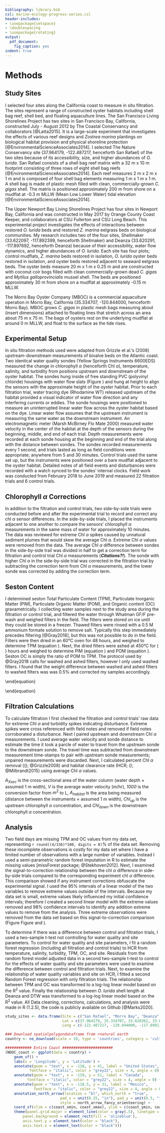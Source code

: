```yaml
---
bibliography: library.bib
csl: marine-ecology-progress-series.csl
header-includes: 
- \usepackage{setspace}
- \doublespacing
- \usepackage{rotating}
output:
  pdf_document:
    fig_caption: yes
indent: true
---
```


# Methods

## Study Sites
I selected four sites along the California coast to measure in situ filtration.
The sites represent a range of constructed oyster habitats including shell bag reef, shell bed, and floating aquaculture lines.
The San Francisco Living Shorelines Project has two sites in San Francisco Bay, California, constructed July - August 2012 by The Coastal Conservancy and collaborators [@Latta2015]. 
It is a large-scale experiment that investigates the effects of various reef designs and *Zostrea marina* plantings on biological habitat provision and physical shoreline protection [@EnvironmentalScienceAssociates2014]. 
I selected The Nature Conservancy site (37.964179, -122.487217, henceforth San Rafael) of the two sites because of its accessibility, size, and higher abundances of *O. lurida*. 
San Rafael consists of a shell bag reef matrix with a 32 m x 10 m footprint consisting of three rows of eight shell bag reefs [@EnvironmentalScienceAssociates2014]. 
Each reef measures 2 m x 2 m x 1 m  and is composed of four shell bag elements measuring 1 m x 1 m x 1 m. A shell bag is made of plastic mesh filled with clean, commercially-grown *C. gigas* shell. 
The matrix is positioned approximately 200 m from shore on a mudflat at -0.3 m MLLW (Mean Low Lower Water) tidal elevation [@EnvironmentalScienceAssociates2014]. 

The Upper Newport Bay Living Shorelines Project has four sites in Newport Bay, California and was constructed in May 2017 by Orange County Coast Keeper, and collaborators at CSU Fullerton and CSU Long Beach. 
This experimental project investigates the effects of interactions between restored *O. lurida* beds and restored *Z. marina* eelgrass beds on biological communities. 
My research includes two of the four sites, Shellmaker (33.622097, -117.892399, henceforth Shellmaker) and Deanza (33.620291, -117.897692, henceforth Deanza) because of their accessibility, water flow dynamics, and higher abundances of *O. lurida*. 
Each site has four plots; control mudflats, *Z. marina* beds restored in isolation, *O. lurida* oyster beds restored in isolation, and oyster beds restored adjacent to seaward eelgrass beds. 
The oyster beds measure 20 m x 1 m x 0.25 m and are constructed with coconut coir bogs filled with clean commercially-grown dead *C. gigas* and *Mytilus galloprovincialis* mussel shell. 
The beds are positioned approximately 30 m from shore on a mudflat at approximately -0.15 m MLLW.

The Morro Bay Oyster Company (MBOC) is a commercial aquaculture operation in Morro Bay, California (35.334707, -120.844000, henceforth Morro Bay). 
MBOC grows *C. gigas* in plastic mesh bags measuring about (insert dimensions) attached to floating lines that stretch across an area about 75 m x 75 m. 
The bags of oysters rest on the underlying mudflat at around 0 m MLLW, and float to the surface as the tide rises. 

## Experimental Setup
In situ filtration methods used were adapted from Grizzle et al.'s (2008) upstream-downstream measurements of bivalve beds on the Atlantic coast.
Two identical water quality sondes (Yellow Springs Instruments 6600EDS) measured the change in chlorophyll $\alpha$ (henceforth Chl $\alpha$), temperature, salinity, and turbidity from positions upstream and downstream of the oyster habitat. 
The sondes hung inside of free standing PVC (polyvinyl chloride) housings with water flow slats (Figure \ref{fig:fieldgear}) and hung at height to align the sensors with the approximate height of the oyster habitat. 
Prior to each filtration trial, water tracing dye (Rhodamine WT) released upstream of the habitat provided a visual indicator of water flow direction and any interfering currents or eddies.
The sonde housings were positioned to measure an uninterrupted linear water flow across the oyster habitat based on the dye.
Linear water flow assumes that the upstream instrument is measuring the same water as the downstream instrument.
An electromagnetic meter (Marsh McBirney Flo Mate 2000) measured water velocity in the center of the habitat at the depth of the sensors during the beginning, middle, and end of each trial. 
Depth measurements were recorded at each sonde housing at the beginning and end of the trial along with the distance between sondes.
The sondes recorded measurements every 1 second, and trials lasted as long as field conditions were appropriate; anywhere from 5 and 30 minutes. 
Control trials used the same set up, but the instruments were positioned over a bare mudflat adjacent to the oyster habitat.
Detailed notes of all field events and disturbances were recorded with a watch synced to the sondes' internal clocks.
Field work was conducted from February 2018 to June 2019 and measured 22 filtration trials and 6 control trials.

## Chlorophyll $\alpha$ Corrections
In addition to the filtration and control trials, two side-by-side trials were conducted before and after the experimental trial to record and correct any chl $\alpha$ sensor differences.
In the side-by-side trials, I placed the instruments adjacent to one another to compare the sensors' chlorophyll $\alpha$ measurements in the same mass of water for approximately 10 minutes.  
The data was reviewed for extreme Chl $\alpha$ spikes caused by unnatural sediment plumes that would skew the average Chl $\alpha$.
Extreme Chl $\alpha$ values were removed from the data.
The average Chl $\alpha$ difference between sondes in the side-by-side trail was divided in half to get a correction term for filtration and control trial Chl $\alpha$ measurements (***Citations?!***).
The sonde with higher Chl $\alpha$ in the side-by-side trial was corrected in the filtration trial by subtracting the correction term from Chl $\alpha$ measurements, and the lower sonde was corrected by adding the correction term.

\begin{figure}[h]
  \centering
  \includegraphics[width=0.5\textwidth]{Fieldwork instruments and gear copy.jpg}
  \caption{Two identical YSI 6600EDS water quality sondes were used to measure chlorophyll, temperature, salinity, and turbidity. The sondes were hung inside PVC housings to adjust the sensor depth in the water column. Water velocity measurements were taken with an Marsh McBirney Flo Mate 2000.}
  \label{fig:fieldgear}
\end{figure}

## Seston Content
I determined seston Total Particulate Content (TPM), Particulate Inorganic Matter (PIM), Particulate Organic Matter (POM), and Organic content (OC) gravametrically.
I collecting water samples next to the study area during the filtration or control trial, and filtered the water through Whatman GF/F pre-wash and weighed filters in the field.
The filters were stored on ice until they could be stored in a freezer. 
Thawed filters were rinsed with a 0.5 M ammonium formate solution to remove salt. 
Typically this step immediately precedes filtering [@Gray2018], but this was not possible to do in the field. 
Filters were then dried in an 60&deg;C oven for 48 hours, and weighed to determine TPM (equation \ref{Eq:TPM}). 
Next, the dried filters were ashed at 450&deg;C for \( \geq 4 \) hours and weighed to determine PIM (equation \ref{Eq:PIM}) and POM (equation \ref{Eq:POM}). Seston OC is simply the ratio of POM to TPM.
The protocol used by @Gray2018 calls for washed and ashed filters, however I only used washed filters. 
I found that the weight difference between washed and ashed filters to washed filters was was 0.5\% and corrected my samples accordingly.

\begin{equation}
\label{Eq:TPM}
TPM (mg/L)= \frac{[Filter Dry Weight (g) - Filter Pre Weight (g)] \times \frac{100 mg}{L}}{Water sample volume (mL) \times \frac{1 L}{1000 mL}} \
\end{equation}

\begin{equation}
\label{Eq:PIM}
PIM (mg/L)= \frac{[Filter Ash Weight (g) - Filter Pre Weight (g)] \times \frac{100 mg}{L}}{Water sample volume (ml)\times \frac{1 L}{1000 mL}} \
\end{equation}

\begin{equation}
\label{Eq:POM}
POM (mg/L) = TPM (mg/L) - PIM (mg/L)
\end{equation}

## Filtration Calculations
To calculate filtration I first checked the filtration and control trials' raw data for extreme Chl $\alpha$ and turbidity spikes indicating disturbance.
Extreme spikes were cross referenced with field notes and removed if field notes corroborated a disturbance. 
Next I paired upstream and downstream Chl $\alpha$ measurements. 
I used average water velocity and sonde distance to estimate the time it took a parcle of water to travel from the upstream sonde to the downstream sonde. 
The travel time was subtracted from downstream measurement time-stamps to pair with upstream sonde measurements; unpaired measurements were discarded. 
Next, I calculated percent Chl $\alpha$ removal (\(\autoref{Eq:PrctChl}\); @Grizzle2008) and habitat clearance rate (HCR; \(\autoref{Eq:Lhrm2}\); @Milbrandt2015) using average Chl $\alpha$ values. 

\begin{equation}
\label{Eq:PrctChl}
\% Chl\alpha Removal = \frac{Chl_{up} - Chl_{down}}{Chl_{up}} \times 100
\end{equation}

\begin{equation}
\label{Eq:Lhrm2}
HCR (Lhr^{-1}m^2) = \frac{A_{Xsec} \times V \times 1000}{A_{habitat}} \times \frac{Chl_{up} - Chl_{down}}{Chl_{up}}
\end{equation}

$A_{Xsec}$ is the cross-sectional area of the water column (water depth $\times$ assumed 1 m width), *V* is the average water velocity (m/hr), *1000* is the conversion factor from $m^2$ to L, $A_{habitat}$ is the area being measured (distance between the instruments $\times$ assumed 1 m width), $Chl_{up}$ is the upstream chlorophyll $\alpha$ concentration, and $Chl_{down}$ is the downstream chlorophyll $\alpha$ concentration.

## Analysis

Two field days are missing TPM and OC values from my data set, representing `r round((4/336)*100, digits = 0)`% of the data set. 
Removing these incomplete observations is costly for my data set where I have a limited number of observations with a large number of variables. 
Instead I used a semi-parametric random forest imputation in R to estimate the missing values [missForest package; @Stekhoven2012].
Next, I examined the signal-to-correction relationship between the chl $\alpha$ difference in side-by-side trials compared to the corresponding experiment chl $\alpha$ difference.
This comparison showed if any instrument corrections obfuscate the experimental signal.
I used the 95\% intervals of a linear model of the two variables to remove extreme values outside of the intervals.
Because my data set is small, extreme values likely influenced my initial confidence intervals; therefore I created a second linear model with the extreme values removed and 98\% confidence intervals to identify any addition extreme values to remove from the analysis. 
Three extreme observations were removed from the data set based on this signal-to-correction comparison (Figure Figure \ref{Corr_to_signal_95CI_graph} and \ref{Corr_to_signal_98CI_graph}).

To determine if there was a difference between control and filtration trials, I used a two-sample t-test not controlling for water quality and site parameters.
To control for water quality and site parameters, I fit a random forest regression (including all filtration and control trials) to HCR from temperature, salinity, turbidity, TPM, OC, and site.
Residuals from the random forest model adjusted data in a second two-sample t-test to control for the effects of water quality and site parameters were used to examine the difference between control and filtration trials.
Next, to examine the relationship of water quality variables and site on HCR, I fitted a second Random Forest regression with only filtration trials.
The relationship between TPM and OC was transformed to a log-log linear model based on the R^2^ value.
Finally the relationship between *O. lurida* shell length at Deanza and DTW was transformed to a log-log linear model based on the R^2^ value. 
All Data cleaning, corrections, calculations, and analysis were made in R (1.2.5), the code is publicly available on Github [@Marks2020].

```r
study_sites <- data.frame(Site = c("San Rafael", "Morro Bay", "Deanza", "Shellmaker"),
                          Lat = c(37.964179, 35.334707, 33.620362, 33.622098),
                          Long = c(-122.487217, -120.844000, -117.898110, -117.892408))

### Download spatialpolygondataframe from rnatural earth
country <- ne_download(scale = 10, type = 'countries', category = 'cultural', returnclass = 'sf')

############ Entire Coast #######################
(NOOC_coast <- ggplot(data = country) +
    geom_sf() +
    labs(x = 'Longitude', y = 'Latitude') +
    annotate(geom = "text", x = -118, y = 41, label = "United States", 
           fontface = "italic", color = "grey22", size = 4, angle = 0) +
    annotate(geom = "text", x = -119, y = 51, label = "Canada", 
          fontface = "italic", color = "grey22", size = 4, angle = 0) +
    annotate(geom = "text", x = -118.5, y = 31, label = "Mexico", 
             fontface = "italic", color = "grey22", size = 4, angle = 0) +
    annotation_north_arrow(location = "bl", which_north = "true", 
                         pad_x = unit(0.25, "in"), pad_y = unit(0.5, "in"),
                         style = north_arrow_fancy_orienteering) +
    coord_sf(xlim = c(coast_xmin, coast_xmax), ylim = c(coast_ymin, coast_ymax), expand = FALSE) +
    theme(panel.grid.major = element_line(color = gray(.5), linetype = 'solid', size = 0.25), 
        panel.background = element_rect(fill = 'aliceblue'),
        axis.text.y = element_text(color = "black"),
        axis.text.x = element_text(color = "black")))
```

